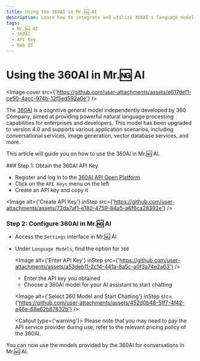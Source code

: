 ```yaml
---
title: Using the 360AI in Mr.🆖 AI
description: Learn how to integrate and utilize 360AI's language model APIs in Mr.🆖 AI.
tags:
  - Mr.🆖 AI
  - 360AI
  - API Key
  - Web UI
---
```


# Using the 360AI in Mr.🆖 AI

<Image cover src={'https://github.com/user-attachments/assets/e617def1-ce50-4acc-974b-12f5ed592a0e'} />

The [360AI](https://ai.360.com/) is a cognitive general model independently developed by 360 Company, aimed at providing powerful natural language processing capabilities for enterprises and developers. This model has been upgraded to version 4.0 and supports various application scenarios, including conversational services, image generation, vector database services, and more.

This article will guide you on how to use the 360AI in Mr.🆖 AI.

<Steps>
  ### Step 1: Obtain the 360AI API Key

  - Register and log in to the [360AI API Open Platform](https://ai.360.com/platform/keys)
  - Click on the `API Keys` menu on the left
  - Create an API key and copy it

  <Image alt={'Create API Key'} inStep src={'https://github.com/user-attachments/assets/72da7af1-e180-4759-84a5-a6f6ca28392e'} />

### Step 2: Configure 360AI in Mr.🆖 AI

- Access the `Settings` interface in Mr.🆖 AI
- Under `Language Models`, find the option for `360`

  <Image alt={'Enter API Key'} inStep src={'https://github.com/user-attachments/assets/a53deb11-2c14-441a-8a5c-a0f3a74e2a63'} />

  - Enter the API key you obtained
  - Choose a 360AI model for your AI assistant to start chatting

  <Image alt={'Select 360 Model and Start Chatting'} inStep src={'https://github.com/user-attachments/assets/452d0b48-5ff7-4f42-a46e-68a62b87632b'} />

  <Callout type={'warning'}>
    Please note that you may need to pay the API service provider during use, refer to the relevant
    pricing policy of the 360AI.
  </Callout>
</Steps>

You can now use the models provided by the 360AI for conversations in Mr.🆖 AI.
